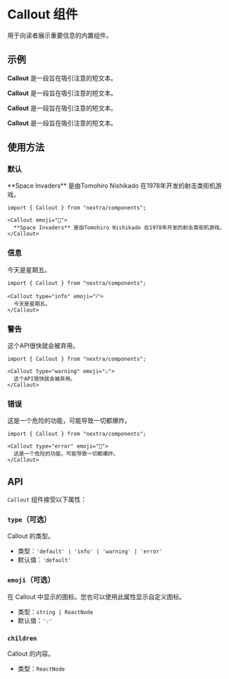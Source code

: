 # Callout 组件

用于向读者展示重要信息的内置组件。


## 示例

<Callout>**Callout** 是一段旨在吸引注意的短文本。</Callout>

<Callout type="info">**Callout** 是一段旨在吸引注意的短文本。</Callout>

<Callout type="warning">**Callout** 是一段旨在吸引注意的短文本。</Callout>

<Callout type="error">**Callout** 是一段旨在吸引注意的短文本。</Callout>

## 使用方法

### 默认

<Callout emoji="👾">
  **Space Invaders** 是由Tomohiro Nishikado 在1978年开发的射击类街机游戏。
</Callout>

```mdx
import { Callout } from "nextra/components";

<Callout emoji="👾">
  **Space Invaders** 是由Tomohiro Nishikado 在1978年开发的射击类街机游戏。
</Callout>
```

### 信息

<Callout type="info" emoji="ℹ️">
  今天是星期五。
</Callout>

```mdx
import { Callout } from "nextra/components";

<Callout type="info" emoji="ℹ️">
  今天是星期五。
</Callout>
```

### 警告

<Callout type="warning" emoji="⚠️">
  这个API很快就会被弃用。
</Callout>

```mdx
import { Callout } from "nextra/components";

<Callout type="warning" emoji="⚠️">
  这个API很快就会被弃用。
</Callout>
```

### 错误

<Callout type="error" emoji="🚫">
  这是一个危险的功能，可能导致一切都爆炸。
</Callout>

```mdx
import { Callout } from "nextra/components";

<Callout type="error" emoji="️🚫">
  这是一个危险的功能，可能导致一切都爆炸。
</Callout>
```

## API

`Callout` 组件接受以下属性：

### `type`（可选）

Callout 的类型。

- 类型：`'default' | 'info' | 'warning' | 'error'`
- 默认值：`'default'`

### `emoji`（可选）

在 Callout 中显示的图标。您也可以使用此属性显示自定义图标。

- 类型：`string | ReactNode`
- 默认值：`'💡'`

### `children`

Callout 的内容。

- 类型：`ReactNode`
